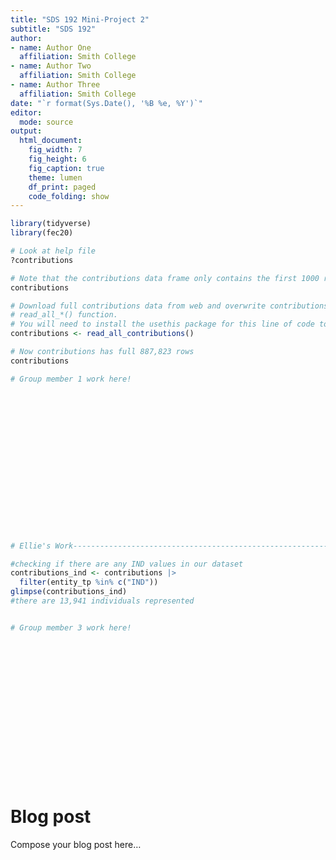 ```yaml
---
title: "SDS 192 Mini-Project 2"
subtitle: "SDS 192"
author: 
- name: Author One
  affiliation: Smith College
- name: Author Two
  affiliation: Smith College
- name: Author Three
  affiliation: Smith College
date: "`r format(Sys.Date(), '%B %e, %Y')`"
editor: 
  mode: source
output: 
  html_document:
    fig_width: 7
    fig_height: 6
    fig_caption: true
    theme: lumen
    df_print: paged
    code_folding: show
---
```


```r
library(tidyverse)
library(fec20)
```

```r
# Look at help file
?contributions

# Note that the contributions data frame only contains the first 1000 rows:
contributions

# Download full contributions data from web and overwrite contributions using:
# read_all_*() function.
# You will need to install the usethis package for this line of code to work
contributions <- read_all_contributions()

# Now contributions has full 887,823 rows
contributions
```

```r
# Group member 1 work here!



















```

```r
# Ellie's Work------------------------------------------------------------------------------------- 
```

```r
#checking if there are any IND values in our dataset 
contributions_ind <- contributions |>
  filter(entity_tp %in% c("IND")) 
glimpse(contributions_ind)
#there are 13,941 individuals represented
```

```r



















```

```r
# Group member 3 work here!



















```

# Blog post

Compose your blog post here...



